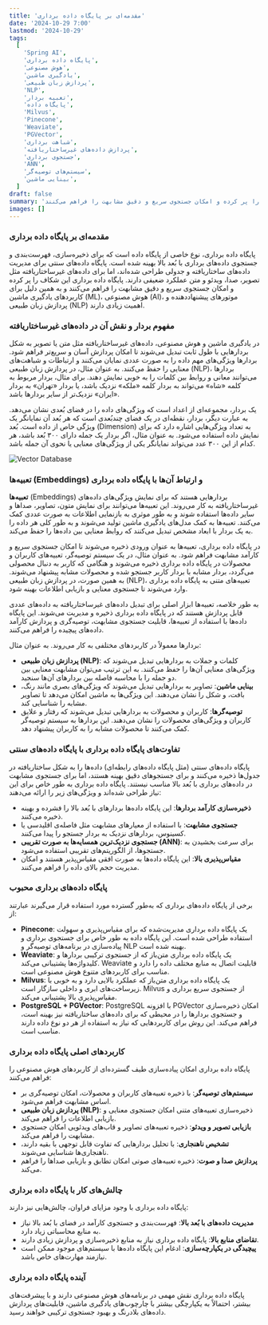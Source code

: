 ```yaml
---
title: 'مقدمه‌ای بر پایگاه داده برداری'
date: '2024-10-29 7:00'
lastmod: '2024-10-29'
tags:
  [
    'Spring AI',
    'پایگاه داده برداری',
    'هوش مصنوعی',
    'یادگیری ماشین',
    'پردازش زبان طبیعی',
    'NLP',
    'تعبیه بردار',
    'پایگاه داده',
    'Milvus',
    'Pinecone',
    'Weaviate',
    'PGVector',
    'شباهت برداری',
    'پردازش داده‌های غیرساختاریافته',
    'جستجوی برداری',
    'ANN',
    'سیستم‌های توصیه‌گر',
    'بینایی ماشین',
  ]
draft: false
summary: 'پایگاه داده‌های سنتی برای مدیریت داده‌های ساختار‌یافته و جدولی طراحی شده‌اند، اما برای داده‌های غیرساختاریافته مثل تصویر، صدا، ویدئو و متن عملکرد ضعیفی دارند. پایگاه داده برداری این شکاف را پر کرده و امکان جستجوی سریع و دقیق مشابهت را فراهم می‌کنند '
images: []
---
```


### مقدمه‌ای بر پایگاه داده برداری

پایگاه داده برداری، نوع خاصی از پایگاه داده است که برای ذخیره‌سازی، فهرست‌بندی و جستجوی داده‌های برداری با بُعد بالا بهینه شده است. پایگاه داده‌های سنتی برای مدیریت داده‌های ساختار‌یافته و جدولی طراحی شده‌اند، اما برای داده‌های غیرساختاریافته مثل تصویر، صدا، ویدئو و متن عملکرد ضعیفی دارند. پایگاه داده برداری این شکاف را پر کرده و امکان جستجوی سریع و دقیق مشابهت را فراهم می‌کنند و به همین دلیل برای کاربردهای یادگیری ماشین (ML)، هوش مصنوعی (AI)، موتورهای پیشنهاددهنده و پردازش زبان طبیعی (NLP) اهمیت زیادی دارند.

### مفهوم بردار و نقش آن در داده‌های غیرساختاریافته

در یادگیری ماشین و هوش مصنوعی، داده‌های غیرساختاریافته مثل متن یا تصویر به شکل بردارهایی با طول ثابت تبدیل می‌شوند تا امکان پردازش آسان و سریع‌تر فراهم شود. بردارها ویژگی‌های مهم داده را به صورت عددی نمایان می‌کنند و ارتباطات و شباهت‌های معنایی را حفظ می‌کنند. به عنوان مثال، در پردازش زبان طبیعی (NLP)، بردارها می‌توانند معانی و روابط بین کلمات را به خوبی نمایش دهند. برای مثال، بردار مربوط به کلمه «شاه» می‌تواند به بردار کلمه «ملکه» نزدیک باشد، یا بردار «تهران» به بردار «ایران» نزدیک‌تر از سایر بردارها باشد.

یک بردار، مجموعه‌ای از اعداد است که ویژگی‌های داده را در فضای بُعدی نشان می‌دهد. به عبارت دیگر، بردار، نقطه‌ای در یک فضای چندبُعدی است که هر بُعد آن نمایانگر یک ویژگی خاص از داده است. بُعد (Dimension) به تعداد ویژگی‌هایی اشاره دارد که برای نمایش داده استفاده می‌شود. به عنوان مثال، اگر بردار یک جمله دارای ۳۰۰ بُعد باشد، هر کدام از این ۳۰۰ عدد می‌تواند نمایانگر یکی از ویژگی‌های معنایی یا نحوی آن جمله باشد.

<div className="flex justify-center overflow-hidden">
  <img src="/static/images/spring/vectordatabase.png" alt="Vector Database" className="w-1/2 " />
</div>

### تعبیه‌ها (Embeddings) و ارتباط آن‌ها با پایگاه داده برداری

**تعبیه‌ها** (Embeddings) بردارهایی هستند که برای نمایش ویژگی‌های داده‌های غیرساختاریافته به کار می‌روند. این تعبیه‌ها می‌توانند برای نمایش متون، تصاویر، صداها و سایر داده‌ها استفاده شوند و به طور موثری به بازنمایی اطلاعات به صورت عددی کمک می‌کنند. تعبیه‌ها به کمک مدل‌های یادگیری ماشین تولید می‌شوند و به طور کلی هر داده را به یک بردار با ابعاد مشخص تبدیل می‌کنند که روابط معنایی بین داده‌ها را حفظ می‌کند.

در پایگاه داده برداری، تعبیه‌ها به عنوان ورودی ذخیره می‌شوند تا امکان جستجوی سریع و کارآمد مشابهت فراهم شود. به عنوان مثال، در یک سیستم توصیه‌گر، تعبیه‌های کاربران و محصولات در پایگاه داده برداری ذخیره می‌شوند و هنگامی که کاربر به دنبال محصولی می‌گردد، بردار مشابه با بردار کاربر جستجو شده و محصولات مشابه پیشنهاد می‌شوند. به همین صورت، در پردازش زبان طبیعی (NLP)، تعبیه‌های متنی به پایگاه داده برداری وارد می‌شوند تا جستجوی معنایی و بازیابی اطلاعات بهینه شود.

به طور خلاصه، تعبیه‌ها ابزار اصلی برای تبدیل داده‌های غیرساختاریافته به داده‌های عددی قابل پردازش هستند که در پایگاه داده برداری ذخیره و مدیریت می‌شوند. این پایگاه داده‌ها با استفاده از تعبیه‌ها، قابلیت جستجوی مشابهت، توصیه‌گری و پردازش کارآمد داده‌های پیچیده را فراهم می‌کنند.

بردارها معمولاً در کاربردهای مختلفی به کار می‌روند. به عنوان مثال:

- **پردازش زبان طبیعی (NLP)**: کلمات و جملات به بردارهایی تبدیل می‌شوند که ویژگی‌های معنایی آن‌ها را حفظ می‌کنند. به این ترتیب می‌توان مشابهت معنایی بین دو جمله را با محاسبه فاصله بین بردارهای آن‌ها سنجید.
- **بینایی ماشین**: تصاویر به بردارهایی تبدیل می‌شوند که ویژگی‌های بصری مانند رنگ، بافت، و شکل را نشان می‌دهند. این ویژگی‌ها به ماشین امکان می‌دهد تا تصاویر مشابه را شناسایی کند.
- **توصیه‌گرها**: کاربران و محصولات به بردارهایی تبدیل می‌شوند که رفتار و علایق کاربران و ویژگی‌های محصولات را نشان می‌دهند. این بردارها به سیستم توصیه‌گر کمک می‌کنند تا محصولات مشابه را به کاربران پیشنهاد دهد.

### تفاوت‌های پایگاه داده برداری با پایگاه داده‌های سنتی

پایگاه داده‌های سنتی (مثل پایگاه داده‌های رابطه‌ای) داده‌ها را به شکل ساختار‌یافته در جدول‌ها ذخیره می‌کنند و برای جستجوهای دقیق بهینه هستند، اما برای جستجوی مشابهت در داده‌های برداری با بُعد بالا مناسب نیستند. پایگاه داده برداری به طور خاص برای این نیاز طراحی شده‌اند و ویژگی‌های زیر را ارائه می‌دهند:

- **ذخیره‌سازی کارآمد بردارها**: این پایگاه داده‌ها بردارهای با بُعد بالا را فشرده و بهینه ذخیره می‌کنند.
- **جستجوی مشابهت**: با استفاده از معیارهای مشابهت مثل فاصله‌ی اقلیدسی یا کسینوس، بردارهای نزدیک به بردار جستجو را پیدا می‌کنند.
- **جستجوی نزدیک‌ترین همسایه‌ها به صورت تقریبی (ANN)**: برای سرعت بخشیدن به جستجوها، از الگوریتم‌های تقریبی استفاده می‌شود.
- **مقیاس‌پذیری بالا**: این پایگاه داده‌ها به صورت افقی مقیاس‌پذیر هستند و امکان مدیریت حجم بالای داده را فراهم می‌کنند.

### پایگاه داده‌های برداری محبوب

برخی از پایگاه داده‌های برداری که به‌طور گسترده مورد استفاده قرار می‌گیرند عبارتند از:

- **Pinecone**: یک پایگاه داده برداری مدیریت‌شده که برای مقیاس‌پذیری و سهولت استفاده طراحی شده است. این پایگاه داده به طور خاص برای جستجوی برداری و پیاده‌سازی در برنامه‌های توصیه‌گر و NLP بهینه شده است.
- **Weaviate**: یک پایگاه داده برداری متن‌باز که از جستجوی ترکیبی بردارها و کلیدواژه‌ها پشتیبانی می‌کند. Weaviate قابلیت اتصال به منابع مختلف داده را دارد و مناسب برای کاربردهای متنوع هوش مصنوعی است.
- **Milvus**: یک پایگاه داده برداری متن‌باز که عملکرد بالایی دارد و به خوبی با زیرساخت‌های ابری و داخلی سازگار است. Milvus از جستجوی سریع برداری و مقیاس‌پذیری بالا پشتیبانی می‌کند.
- **PostgreSQL + PGVector**: PostgreSQL با افزونه PGVector امکان ذخیره‌سازی و جستجوی بردارها را در محیطی که برای داده‌های ساختاریافته نیز بهینه است، فراهم می‌کند. این روش برای کاربردهایی که نیاز به استفاده از هر دو نوع داده دارند مناسب است.

### کاربردهای اصلی پایگاه داده برداری

پایگاه داده برداری امکان پیاده‌سازی طیف گسترده‌ای از کاربردهای هوش مصنوعی را فراهم می‌کنند:

- **سیستم‌های توصیه‌گر**: با ذخیره تعبیه‌های کاربران و محصولات، امکان توصیه‌گری بر اساس مشابهت فراهم می‌شود.
- **پردازش زبان طبیعی (NLP)**: ذخیره‌سازی تعبیه‌های متنی امکان جستجوی معنایی و بازیابی اطلاعات را فراهم می‌کند.
- **بازیابی تصویر و ویدئو**: ذخیره تعبیه‌های تصاویر و قاب‌های ویدئویی امکان جستجوی مشابهت را فراهم می‌کند.
- **تشخیص ناهنجاری**: با تحلیل بردارهایی که تفاوت قابل توجهی با بقیه دارند، ناهنجاری‌ها شناسایی می‌شوند.
- **پردازش صدا و صوت**: ذخیره تعبیه‌های صوتی امکان تطابق و بازیابی صداها را فراهم می‌کند.

### چالش‌های کار با پایگاه داده برداری

پایگاه داده برداری با وجود مزایای فراوان، چالش‌هایی نیز دارند:

- **مدیریت داده‌های با بُعد بالا**: فهرست‌بندی و جستجوی کارآمد در فضای با بُعد بالا نیاز به منابع محاسباتی زیاد دارد.
- **تقاضای منابع بالا**: پایگاه داده برداری نیاز به منابع ذخیره‌سازی و پردازش زیادی دارند.
- **پیچیدگی در یکپارچه‌سازی**: ادغام این پایگاه داده‌ها با سیستم‌های موجود ممکن است نیازمند مهارت‌های خاص باشد.

### آینده پایگاه داده برداری

پایگاه داده برداری نقش مهمی در برنامه‌های هوش مصنوعی دارند و با پیشرفت‌های بیشتر، احتمالاً به یکپارچگی بیشتر با چارچوب‌های یادگیری ماشین، قابلیت‌های پردازش داده‌های بلادرنگ و بهبود جستجوی ترکیبی خواهند رسید.

